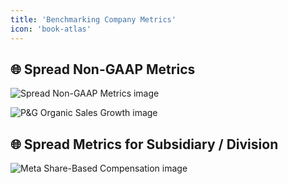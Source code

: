 ```yaml
---
title: 'Benchmarking Company Metrics'
icon: 'book-atlas'
---
```


## 🌐 Spread Non-GAAP Metrics
<img
	className="block dark:hidden"
	src="/images/useCases/benchmarking-company-metrics-image1.jpg"
	alt="Spread Non-GAAP Metrics image"
/>

<img
	className="block dark:hidden"
	src="/images/useCases/benchmarking-company-metrics-image2.jpg"
	alt="P&G Organic Sales Growth image"
/>

## 🌐 Spread Metrics for Subsidiary / Division
<img
	className="block dark:hidden"
	src="/images/useCases/benchmarking-company-metrics-image3.jpg"
	alt="Meta Share-Based Compensation image"
/>